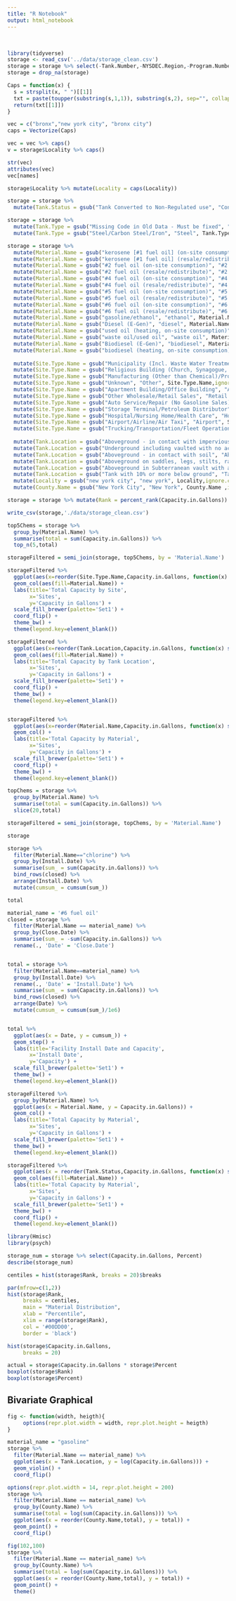```yaml
---
title: "R Notebook"
output: html_notebook
---
```


\
```r
library(tidyverse)
storage <- read_csv('../data/storage_clean.csv')
storage = storage %>% select(-Tank.Number,-NYSDEC.Region,-Program.Number)
storage = drop_na(storage)
```


```r
Caps = function(x) {
  s = strsplit(x, " ")[[1]]
  txt = paste(toupper(substring(s,1,1)), substring(s,2), sep="", collapse=" ")
  return(txt[[1]])
}
```

```r
vec = c("bronx","new york city", "bronx city")
caps = Vectorize(Caps)

vec = vec %>% caps()
v = storage$Locality %>% caps()

```
```r
str(vec)
attributes(vec)
vec[names]
```



```r
storage$Locality %>% mutate(Locality = caps(Locality))
```

```r
storage = storage %>% 
  mutate(Tank.Status = gsub("Tank Converted to Non-Regulated use", "Converted to Non-Regulated Use", Tank.Status,ignore.case = F, fixed = T))
```

```r
storage = storage %>% 
  mutate(Tank.Type = gsub("Missing Code in Old Data - Must be fixed", "Missing Code", Tank.Type,ignore.case = F, fixed = T)) %>% 
  mutate(Tank.Type = gsub("Steel/Carbon Steel/Iron", "Steel", Tank.Type,ignore.case = F, fixed = T))

```



```r
storage = storage %>% 
  mutate(Material.Name = gsub("kerosene [#1 fuel oil] (on-site consumption)", "#1 fuel oil", Material.Name,ignore.case = F, fixed = T)) %>% 
  mutate(Material.Name = gsub("kerosene [#1 fuel oil] (resale/redistribute)", "#1 fuel oil", Material.Name,ignore.case = F, fixed = T)) %>% 
  mutate(Material.Name = gsub("#2 fuel oil (on-site consumption)", "#2 fuel oil", Material.Name,ignore.case = F, fixed = T)) %>% 
  mutate(Material.Name = gsub("#2 fuel oil (resale/redistribute)", "#2 fuel oil", Material.Name,ignore.case = F, fixed = T)) %>% 
  mutate(Material.Name = gsub("#4 fuel oil (on-site consumption)", "#4 fuel oil", Material.Name,ignore.case = F, fixed = T)) %>% 
  mutate(Material.Name = gsub("#4 fuel oil (resale/redistribute)", "#4 fuel oil", Material.Name,ignore.case = F, fixed = T)) %>% 
  mutate(Material.Name = gsub("#5 fuel oil (on-site consumption)", "#5 fuel oil", Material.Name,ignore.case = F, fixed = T)) %>% 
  mutate(Material.Name = gsub("#5 fuel oil (resale/redistribute)", "#5 fuel oil", Material.Name,ignore.case = F, fixed = T)) %>% 
  mutate(Material.Name = gsub("#6 fuel oil (on-site consumption)", "#6 fuel oil", Material.Name,ignore.case = F, fixed = T)) %>% 
  mutate(Material.Name = gsub("#6 fuel oil (resale/redistribute)", "#6 fuel oil", Material.Name,ignore.case = F, fixed = T)) %>%
  mutate(Material.Name = gsub("gasoline/ethanol", "ethanol", Material.Name,ignore.case = F, fixed = T)) %>% 
  mutate(Material.Name = gsub("Diesel (E-Gen)", "diesel", Material.Name,ignore.case = F, fixed = T)) %>% 
  mutate(Material.Name = gsub("used oil (heating, on-site consumption)", "used oil (heating)", Material.Name,ignore.case = F, fixed = T)) %>% 
  mutate(Material.Name = gsub("waste oil/used oil", "waste oil", Material.Name,ignore.case = F, fixed = T)) %>% 
  mutate(Material.Name = gsub("Biodiesel (E-Gen)", "biodiesel", Material.Name,ignore.case = F, fixed = T)) %>% 
  mutate(Material.Name = gsub("biodiesel (heating, on-site consumption)", "biodiesel", Material.Name,ignore.case = F, fixed = T)) %>% 
  
  mutate(Site.Type.Name = gsub("Municipality (Incl. Waste Water Treatment Plants, Utilities, Swimming Pools, etc.)", "Municipality", Site.Type.Name,ignore.case = F, fixed = T)) %>% 
  mutate(Site.Type.Name = gsub("Religious Building (Church, Synagogue, Mosque, Temple, etc.)", "Relgious Building", Site.Type.Name,ignore.case = F, fixed = T)) %>% 
  mutate(Site.Type.Name = gsub("Manufacturing (Other than Chemical)/Processing", "Non-Chemical Manufacturing/Processing", Site.Type.Name,ignore.case = F, fixed = T)) %>% 
  mutate(Site.Type.Name = gsub("Unknown", "Other", Site.Type.Name,ignore.case = F, fixed = T)) %>% 
  mutate(Site.Type.Name = gsub("Apartment Building/Office Building", "Apartment/Office Building", Site.Type.Name,ignore.case = F, fixed = T)) %>% 
  mutate(Site.Type.Name = gsub("Other Wholesale/Retail Sales", "Retail Gasoline Sales", Site.Type.Name,ignore.case = F, fixed = T)) %>% 
  mutate(Site.Type.Name = gsub("Auto Service/Repair (No Gasoline Sales)", "Auto Service", Site.Type.Name,ignore.case = F, fixed = T)) %>% 
  mutate(Site.Type.Name = gsub("Storage Terminal/Petroleum Distributor", "Petroleum Storage/Distribution", Site.Type.Name,ignore.case = F, fixed = T)) %>% 
  mutate(Site.Type.Name = gsub("Hospital/Nursing Home/Health Care", "Hospital/Health Care", Site.Type.Name,ignore.case = F, fixed = T)) %>% 
  mutate(Site.Type.Name = gsub("Airport/Airline/Air Taxi", "Airport", Site.Type.Name,ignore.case = F, fixed = T)) %>% 
  mutate(Site.Type.Name = gsub("Trucking/Transportation/Fleet Operation", "Trucking/Transport", Site.Type.Name,ignore.case = F, fixed = T)) %>% 
  
  mutate(Tank.Location = gsub("Aboveground - in contact with impervious barrier", "Aboveground (impervious barrier)", Tank.Location,ignore.case = F, fixed = T)) %>% 
  mutate(Tank.Location = gsub("Underground including vaulted with no access for inspection", "Underground (no access)", Tank.Location,ignore.case = F, fixed = T)) %>% 
  mutate(Tank.Location = gsub("Aboveground - in contact with soil", "Aboveground (soil contact)", Tank.Location,ignore.case = F, fixed = T)) %>% 
  mutate(Tank.Location = gsub("Aboveground on saddles, legs, stilts, rack or cradle"  ,"Aboveground (no ground contact)", Tank.Location,ignore.case = F, fixed = T)) %>%
  mutate(Tank.Location = gsub("Aboveground in Subterranean vault with access for inspections", "Aboveground (subterranean, with access)", Tank.Location,ignore.case = F, fixed = T)) %>% 
  mutate(Tank.Location = gsub("Tank with 10% or more below ground", "Tank (>10% below ground)", Tank.Location,ignore.case = F, fixed = T)) %>% 
  mutate(Locality = gsub("new york city", "new york", Locality,ignore.case = F, fixed = T)) %>% 
  mutate(County.Name = gsub("New York City", "New York", County.Name ,ignore.case = F, fixed = T))

```

```r
storage = storage %>% mutate(Rank = percent_rank(Capacity.in.Gallons))
```



```r
write_csv(storage,'./data/storage_clean.csv')
```

```r
top5Chems = storage %>% 
  group_by(Material.Name) %>% 
  summarise(total = sum(Capacity.in.Gallons)) %>% 
  top_n(5,total)

storageFiltered = semi_join(storage, top5Chems, by = 'Material.Name')

storageFiltered %>% 
  ggplot(aes(x=reorder(Site.Type.Name,Capacity.in.Gallons, function(x) sum(x)), y=Capacity.in.Gallons)) + 
  geom_col(aes(fill=Material.Name)) +
  labs(title='Total Capacity by Site',
       x='Sites',
       y='Capacity in Gallons') +
  scale_fill_brewer(palette='Set1') +
  coord_flip() + 
  theme_bw() +
  theme(legend.key=element_blank())

```

```r
storageFiltered %>% 
  ggplot(aes(x=reorder(Tank.Location,Capacity.in.Gallons, function(x) sum(x)), y=Capacity.in.Gallons)) + 
  geom_col(aes(fill=Material.Name)) +
  labs(title='Total Capacity by Tank Location',
       x='Sites',
       y='Capacity in Gallons') +
  scale_fill_brewer(palette='Set1') +
  coord_flip() + 
  theme_bw() +
  theme(legend.key=element_blank())
```

```r
```


```r

storageFiltered %>% 
  ggplot(aes(x=reorder(Material.Name,Capacity.in.Gallons, function(x) sum(x)), y=Capacity.in.Gallons)) + 
  geom_col() +
  labs(title='Total Capacity by Material',
       x='Sites',
       y='Capacity in Gallons') +
  scale_fill_brewer(palette='Set1') +
  coord_flip() + 
  theme_bw() +
  theme(legend.key=element_blank())
```


```r
topChems = storage %>% 
  group_by(Material.Name) %>% 
  summarise(total = sum(Capacity.in.Gallons)) %>% 
  slice(20,total)

storageFiltered = semi_join(storage, topChems, by = 'Material.Name')
```


```r
storage

```


```r

storage %>% 
  filter(Material.Name=="chlorine") %>% 
  group_by(Install.Date) %>% 
  summarise(sum_ = sum(Capacity.in.Gallons)) %>% 
  bind_rows(closed) %>% 
  arrange(Install.Date) %>% 
  mutate(cumsum_ = cumsum(sum_))
```

```r
total
```


```r
material_name = '#6 fuel oil'
closed = storage %>% 
  filter(Material.Name == material_name) %>% 
  group_by(Close.Date) %>% 
  summarise(sum_ = -sum(Capacity.in.Gallons)) %>% 
  rename(., 'Date' = 'Close.Date')


total = storage %>% 
  filter(Material.Name==material_name) %>% 
  group_by(Install.Date) %>% 
  rename(., 'Date' = 'Install.Date') %>% 
  summarise(sum_ = sum(Capacity.in.Gallons)) %>% 
  bind_rows(closed) %>% 
  arrange(Date) %>% 
  mutate(cumsum_ = cumsum(sum_)/1e6)


total %>% 
  ggplot(aes(x = Date, y = cumsum_)) +
  geom_step() +
  labs(title='Facility Install Date and Capacity',
       x='Install Date',
       y='Capacity') +
  scale_fill_brewer(palette='Set1') +
  theme_bw() +
  theme(legend.key=element_blank())
```
```r
storageFiltered %>% 
  group_by(Material.Name) %>% 
  ggplot(aes(x = Material.Name, y = Capacity.in.Gallons)) +
  geom_col() +
  labs(title='Total Capacity by Material',
       x='Sites',
       y='Capacity in Gallons') +
  scale_fill_brewer(palette='Set1') +
  theme_bw() +
  theme(legend.key=element_blank())
```
```r
storageFiltered %>% 
  ggplot(aes(x = reorder(Tank.Status,Capacity.in.Gallons, function(x) sum(x)), y = sum(Capacity.in.Gallons))) +
  geom_col(aes(fill=Material.Name)) +
  labs(title='Total Capacity by Material',
       x='Sites',
       y='Capacity in Gallons') +
  scale_fill_brewer(palette='Set1') +
  theme_bw() +
  coord_flip() + 
  theme(legend.key=element_blank())
```

```r
library(Hmisc)
library(psych)

storage_num = storage %>% select(Capacity.in.Gallons, Percent)
describe(storage_num)
```
```r
centiles = hist(storage$Rank, breaks = 20)$breaks

par(mfrow=c(1,2))
hist(storage$Rank,
     breaks = centiles,
     main = "Material Distribution",
     xlab = "Percentile",
     xlim = range(storage$Rank),
     col = '#00DD00',
     border = 'black')

hist(storage$Capacity.in.Gallons,
     breaks = 20)

actual = storage$Capacity.in.Gallons * storage$Percent
boxplot(storage$Rank)
boxplot(storage$Percent)
```
## Bivariate Graphical
```r
fig <- function(width, heigth){
     options(repr.plot.width = width, repr.plot.height = heigth)
}

material_name = "gasoline"
storage %>% 
  filter(Material.Name == material_name) %>% 
  ggplot(aes(x = Tank.Location, y = log(Capacity.in.Gallons))) +
  geom_violin() +
  coord_flip()

options(repr.plot.width = 14, repr.plot.height = 200)
storage %>% 
  filter(Material.Name == material_name) %>% 
  group_by(County.Name) %>% 
  summarise(total = log(sum(Capacity.in.Gallons))) %>% 
  ggplot(aes(x = reorder(County.Name,total), y = total)) +
  geom_point() +
  coord_flip()
```
```r
fig(102,100)
storage %>% 
  filter(Material.Name == material_name) %>% 
  group_by(County.Name) %>% 
  summarise(total = log(sum(Capacity.in.Gallons))) %>% 
  ggplot(aes(x = reorder(County.Name,total), y = total)) +
  geom_point() +
  theme()
```



```r

```

